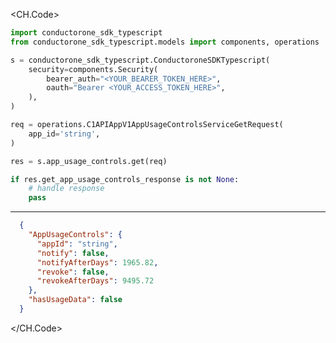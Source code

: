 
<CH.Code>
```python Get.py
import conductorone_sdk_typescript
from conductorone_sdk_typescript.models import components, operations

s = conductorone_sdk_typescript.ConductoroneSDKTypescript(
    security=components.Security(
        bearer_auth="<YOUR_BEARER_TOKEN_HERE>",
        oauth="Bearer <YOUR_ACCESS_TOKEN_HERE>",
    ),
)

req = operations.C1APIAppV1AppUsageControlsServiceGetRequest(
    app_id='string',
)

res = s.app_usage_controls.get(req)

if res.get_app_usage_controls_response is not None:
    # handle response
    pass
```
---

```json Example Response
  {
    "AppUsageControls": {
      "appId": "string",
      "notify": false,
      "notifyAfterDays": 1965.82,
      "revoke": false,
      "revokeAfterDays": 9495.72
    },
    "hasUsageData": false
  }
```
</CH.Code>
